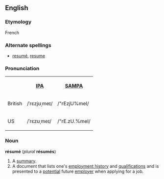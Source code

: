==English==
=== Etymology ===
French

===Alternate spellings===
*[[resumé]], [[resume]]

=== Pronunciation ===

<table>
<tr><th> <th>[[w:IPA|IPA]]<th>[[Pronunciation guide|SAMPA]]</tr>
<tr><td>British</td><td>/ˈrɛzjʊˌmeɪ/</td> <td>/"rEzjU%meI/</td></tr>
<tr><td>US</td> <td>/ˈrɛzʊˌmeɪ/</td> <td>/"rE.zU.%meI/</td></tr>
</table>

=== Noun ===
'''résumé''' (''plural'' '''résumés''')

#A [[summary]].
#A document that lists one's [[employment history]] and [[qualification]]s and is presented to a [[potential]] future [[employer]] when applying for a job.
